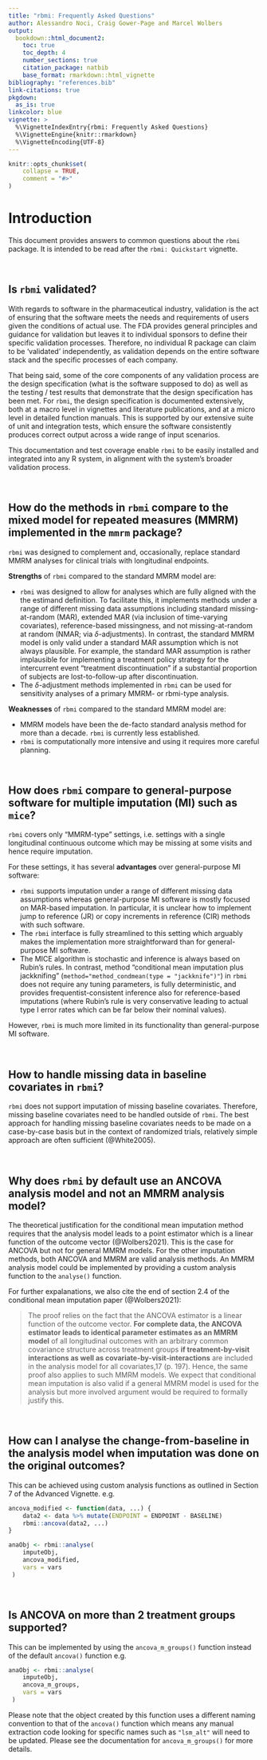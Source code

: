 ```yaml
---
title: "rbmi: Frequently Asked Questions"
author: Alessandro Noci, Craig Gower-Page and Marcel Wolbers
output: 
  bookdown::html_document2:
    toc: true
    toc_depth: 4
    number_sections: true
    citation_package: natbib
    base_format: rmarkdown::html_vignette
bibliography: "references.bib"
link-citations: true
pkgdown:
  as_is: true
linkcolor: blue
vignette: >
  %\VignetteIndexEntry{rbmi: Frequently Asked Questions}
  %\VignetteEngine{knitr::rmarkdown}
  %\VignetteEncoding{UTF-8}
---
```


```r
knitr::opts_chunk$set(
    collapse = TRUE,
    comment = "#>"
)
```

# Introduction

This document provides answers to common questions about the `rbmi` package.
It is intended to be read after the `rbmi: Quickstart` vignette.

<br>


## Is `rbmi` validated? 

With regards to software in the pharmaceutical industry, validation is the act of ensuring that the software meets the needs and
requirements of users given the conditions of actual use. The FDA provides general principles and
guidance for validation but leaves it to individual sponsors to define their specific validation
processes. Therefore, no individual R package can claim to be 'validated' independently, as
validation depends on the entire software stack and the specific processes of each company. 

That being said, some of the core components of any validation process are the design specification
(what is the software supposed to do) as well as the testing / test results that demonstrate that
the design specification has been met. For `rbmi`, the design specification is documented extensively,
both at a macro level in vignettes and literature publications, and at a micro level in detailed
function manuals. This is supported by our extensive suite of unit and integration tests, which
ensure the software consistently produces correct output across a wide range of input scenarios. 

This documentation and test coverage enable `rbmi` to be easily installed and integrated into any
R system, in alignment with the system's broader validation process.


<br>

## How do the methods in `rbmi` compare to the mixed model for repeated measures (MMRM) implemented in the `mmrm` package? 

`rbmi` was designed to complement and, occasionally, replace standard MMRM analyses for clinical trials with longitudinal endpoints. 

**Strengths** of `rbmi` compared to the standard MMRM model are:

- `rbmi` was designed to allow for analyses which are fully aligned with the the estimand definition. To facilitate this, it implements methods under a range of different missing data assumptions including standard missing-at-random (MAR), extended MAR (via inclusion of time-varying covariates), reference-based missingness, and not missing-at-random at random (NMAR; via $\delta$-adjustments). In contrast, the standard MMRM model is only valid under a standard MAR assumption which is not always plausible. For example, the standard MAR assumption is rather implausible for implementing a treatment policy strategy for the intercurrent event "treatment discontinuation" if a substantial proportion of subjects are lost-to-follow-up after discontinuation.
- The $\delta$-adjustment methods implemented in `rbmi` can be used for sensitivity analyses of a primary MMRM- or rbmi-type analysis.

**Weaknesses** of `rbmi` compared to the standard MMRM model are:

- MMRM models have been the de-facto standard analysis method for more than a decade. `rbmi` is currently less established. 
- `rbmi` is computationally more intensive and using it requires more careful planning. 

<br> 

## How does `rbmi` compare to general-purpose software for multiple imputation (MI) such as `mice`? 

`rbmi` covers only "MMRM-type" settings, i.e. settings with a single longitudinal continuous outcome which may be missing at some visits and hence require imputation. 

For these settings, it has several **advantages** over general-purpose MI software:

- `rbmi` supports imputation under a range of different missing data assumptions whereas general-purpose MI software is mostly focused on MAR-based imputation. In particular, it is unclear how to implement jump to reference (JR) or copy increments in reference (CIR) methods with such software. 
- The `rbmi` interface is fully streamlined to this setting which arguably makes the implementation more straightforward than for general-purpose MI software.
- The MICE algorithm is stochastic and inference is always based on Rubin's rules. In contrast, method "conditional mean imputation plus jackknifing" (`method="method_condmean(type = "jackknife")"`) in `rbmi` does not require any tuning parameters, is fully deterministic, and provides frequentist-consistent inference also for reference-based imputations (where Rubin's rule is very conservative leading to actual type I error rates which can be far below their nominal values). 

However, `rbmi` is much more limited in its functionality than general-purpose MI software.

<br>

## How to handle missing data in baseline covariates in `rbmi`?

`rbmi` does not support imputation of missing baseline covariates. Therefore, missing baseline covariates need to be handled outside of `rbmi`. 
The best approach for handling missing baseline covariates needs to be made on a case-by-case basis but in the context of randomized trials, relatively simple approach are often sufficient (@White2005).

<br>

## Why does `rbmi` by default use an ANCOVA analysis model and not an MMRM analysis model?

The theoretical justification for the conditional mean imputation method requires that the analysis model leads to a point estimator which is a linear function of the outcome vector (@Wolbers2021). This is the case for ANCOVA but not for general MMRM models. For the other imputation methods, both ANCOVA and MMRM are valid analysis methods. An MMRM analysis model could be implemented by providing a custom analysis function to the `analyse()` function. 

For further expalanations, we also cite the end of section 2.4 of the conditional mean imputation paper (@Wolbers2021):

>  The proof relies on the fact that the ANCOVA estimator is a linear function of the outcome vector.
> **For complete data, the ANCOVA estimator leads to identical parameter estimates as an MMRM model** of all longitudinal outcomes with an arbitrary common covariance structure across treatment groups **if treatment-by-visit interactions as well as covariate-by-visit-interactions** are included in the analysis model for all covariates,17 (p. 197).
> Hence, the same proof also applies to such MMRM models.
> We expect that conditional mean imputation is also valid if a general MMRM model is used for the analysis but more involved argument would be required to formally justify this.

<br>

## How can I analyse the change-from-baseline in the analysis model when imputation was done on the original outcomes?

This can be achieved using custom analysis functions as outlined in Section 7 of the Advanced Vignette. e.g.

```r
ancova_modified <- function(data, ...) {
    data2 <- data %>% mutate(ENDPOINT = ENDPOINT - BASELINE)
    rbmi::ancova(data2, ...)
}

anaObj <- rbmi::analyse(
    imputeObj,
    ancova_modified,
    vars = vars
 )
```

<br>



## Is ANCOVA on more than 2 treatment groups supported?

This can be implemented by using the `ancova_m_groups()` function instead of the default `ancova()` function e.g.

```r
anaObj <- rbmi::analyse(
    imputeObj,
    ancova_m_groups,
    vars = vars
 )
```

Please note that the object created by this function uses a different naming convention to
that of the `ancova()` function which means any manual extraction code looking for specific
names such as `"lsm_alt"` will need to be updated. Please see the documentation for `ancova_m_groups()`
for more details.

<br>
